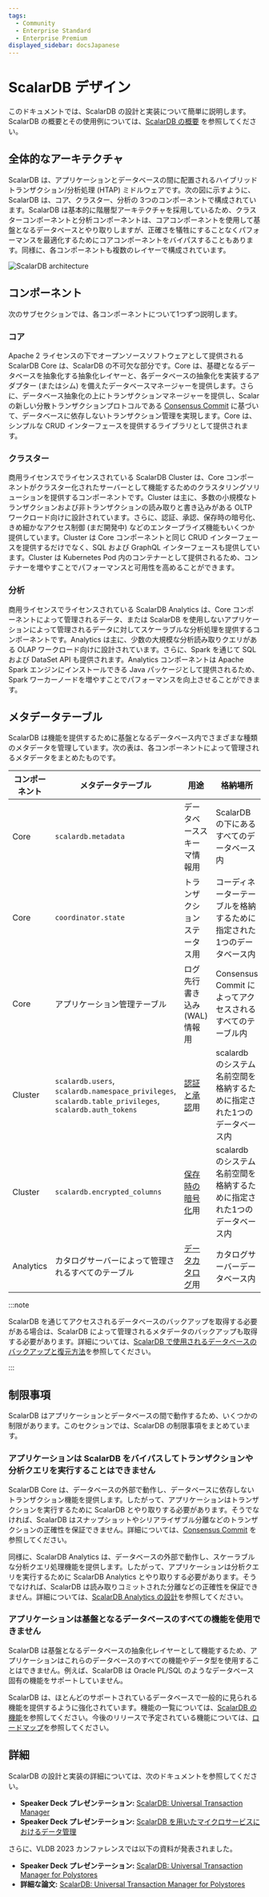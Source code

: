 ```yaml
---
tags:
  - Community
  - Enterprise Standard
  - Enterprise Premium
displayed_sidebar: docsJapanese
---
```


# ScalarDB デザイン


<TranslationBanner />

このドキュメントでは、ScalarDB の設計と実装について簡単に説明します。ScalarDB の概要とその使用例については、[ScalarDB の概要](./overview.mdx) を参照してください。

## 全体的なアーキテクチャ

ScalarDB は、アプリケーションとデータベースの間に配置されるハイブリッドトランザクション/分析処理 (HTAP) ミドルウェアです。次の図に示すように、ScalarDB は、コア、クラスター、分析の 3つのコンポーネントで構成されています。ScalarDB は基本的に階層型アーキテクチャを採用しているため、クラスターコンポーネントと分析コンポーネントは、コアコンポーネントを使用して基盤となるデータベースとやり取りしますが、正確さを犠牲にすることなくパフォーマンスを最適化するためにコアコンポーネントをバイパスすることもあります。同様に、各コンポーネントも複数のレイヤーで構成されています。

![ScalarDB architecture](images/scalardb-architecture.png)

## コンポーネント

次のサブセクションでは、各コンポーネントについて1つずつ説明します。

### コア

Apache 2 ライセンスの下でオープンソースソフトウェアとして提供される ScalarDB Core は、ScalarDB の不可欠な部分です。Core は、基礎となるデータベースを抽象化する抽象化レイヤーと、各データベースの抽象化を実装するアダプター (またはシム) を備えたデータベースマネージャーを提供します。さらに、データベース抽象化の上にトランザクションマネージャーを提供し、Scalar の新しい分散トランザクションプロトコルである [Consensus Commit](./consensus-commit.mdx) に基づいて、データベースに依存しないトランザクション管理を実現します。Core は、シンプルな CRUD インターフェースを提供するライブラリとして提供されます。

### クラスター

商用ライセンスでライセンスされている ScalarDB Cluster は、Core コンポーネントがクラスター化されたサーバーとして機能するためのクラスタリングソリューションを提供するコンポーネントです。Cluster は主に、多数の小規模なトランザクションおよび非トランザクションの読み取りと書き込みがある OLTP ワークロード向けに設計されています。さらに、認証、承認、保存時の暗号化、きめ細かなアクセス制御 (まだ開発中) などのエンタープライズ機能もいくつか提供しています。Cluster は Core コンポーネントと同じ CRUD インターフェースを提供するだけでなく、SQL および GraphQL インターフェースも提供しています。Cluster は Kubernetes Pod 内のコンテナーとして提供されるため、コンテナーを増やすことでパフォーマンスと可用性を高めることができます。

### 分析

商用ライセンスでライセンスされている ScalarDB Analytics は、Core コンポーネントによって管理されるデータ、または ScalarDB を使用しないアプリケーションによって管理されるデータに対してスケーラブルな分析処理を提供するコンポーネントです。Analytics は主に、少数の大規模な分析読み取りクエリがある OLAP ワークロード向けに設計されています。さらに、Spark を通じて SQL および DataSet API も提供されます。Analytics コンポーネントは Apache Spark エンジンにインストールできる Java パッケージとして提供されるため、Spark ワーカーノードを増やすことでパフォーマンスを向上させることができます。

## メタデータテーブル

ScalarDB は機能を提供するために基盤となるデータベース内でさまざまな種類のメタデータを管理しています。次の表は、各コンポーネントによって管理されるメタデータをまとめたものです。

| コンポーネント | メタデータテーブル                                                                                        | 用途                                                                    | 格納場所                                                    |
| ----------- | ------------------------------------------------------------------------------------------------------ | ----------------------------------------------------------------------- | --------------------------------------------------------- |
| Core        | `scalardb.metadata`                                                                                    | データベーススキーマ情報用                                                   | ScalarDB の下にあるすべてのデータベース内                       |
| Core        | `coordinator.state`                                                                                    | トランザクションステータス用                                                 | コーディネーターテーブルを格納するために指定された1つのデータベース内 |
| Core        | アプリケーション管理テーブル                                                                                | ログ先行書き込み (WAL) 情報用                                               | Consensus Commit によってアクセスされるすべてのテーブル内        |
| Cluster     | `scalardb.users`, `scalardb.namespace_privileges`, `scalardb.table_privileges`, `scalardb.auth_tokens` | [認証と承認](./scalardb-cluster/scalardb-auth-with-sql.mdx)用             | scalardb のシステム名前空間を格納するために指定された1つのデータベース内     |
| Cluster     | `scalardb.encrypted_columns`                                                                           | [保存時の暗号化](./scalardb-cluster/encrypt-data-at-rest.mdx)用            | scalardb のシステム名前空間を格納するために指定された1つのデータベース内     |
| Analytics   | カタログサーバーによって管理されるすべてのテーブル                                                              | [データカタログ](./scalardb-analytics/design.mdx#universal-data-catalog)用 | カタログサーバーデータベース内                                 |

:::note

ScalarDB を通じてアクセスされるデータベースのバックアップを取得する必要がある場合は、ScalarDB によって管理されるメタデータのバックアップも取得する必要があります。詳細については、[ScalarDB で使用されるデータベースのバックアップと復元方法](./backup-restore.mdx)を参照してください。

:::

## 制限事項

ScalarDB はアプリケーションとデータベースの間で動作するため、いくつかの制限があります。このセクションでは、ScalarDB の制限事項をまとめています。

### アプリケーションは ScalarDB をバイパスしてトランザクションや分析クエリを実行することはできません

ScalarDB Core は、データベースの外部で動作し、データベースに依存しないトランザクション機能を提供します。したがって、アプリケーションはトランザクションを実行するために ScalarDB とやり取りする必要があります。そうでなければ、ScalarDB はスナップショットやシリアライザブル分離などのトランザクションの正確性を保証できません。詳細については、[Consensus Commit](./consensus-commit.mdx) を参照してください。

同様に、ScalarDB Analytics は、データベースの外部で動作し、スケーラブルな分析クエリ処理機能を提供します。したがって、アプリケーションは分析クエリを実行するために ScalarDB Analytics とやり取りする必要があります。そうでなければ、ScalarDB は読み取りコミットされた分離などの正確性を保証できません。詳細については、[ScalarDB Analytics の設計](./scalardb-analytics/design.mdx)を参照してください。

### アプリケーションは基盤となるデータベースのすべての機能を使用できません

ScalarDB は基盤となるデータベースの抽象化レイヤーとして機能するため、アプリケーションはこれらのデータベースのすべての機能やデータ型を使用することはできません。例えば、ScalarDB は Oracle PL/SQL のようなデータベース固有の機能をサポートしていません。

ScalarDB は、ほとんどのサポートされているデータベースで一般的に見られる機能を提供するように強化されています。機能の一覧については、[ScalarDB の機能](./features.mdx)を参照してください。今後のリリースで予定されている機能については、[ロードマップ](./roadmap.mdx)を参照してください。

## 詳細

ScalarDB の設計と実装の詳細については、次のドキュメントを参照してください。

- **Speaker Deck プレゼンテーション:** [ScalarDB: Universal Transaction Manager](https://speakerdeck.com/scalar/scalar-db-universal-transaction-manager)
- **Speaker Deck プレゼンテーション:** [ScalarDB を用いたマイクロサービスにおけるデータ管理](https://speakerdeck.com/scalar/scalardbwoyong-itamaikurosabisuniokerudetaguan-li-database-engineering-meetup-number-2)

さらに、VLDB 2023 カンファレンスでは以下の資料が発表されました。

- **Speaker Deck プレゼンテーション:** [ScalarDB: Universal Transaction Manager for Polystores](https://speakerdeck.com/scalar/scalardb-universal-transaction-manager-for-polystores-vldb23)
- **詳細な論文:** [ScalarDB: Universal Transaction Manager for Polystores](https://www.vldb.org/pvldb/vol16/p3768-yamada.pdf)
